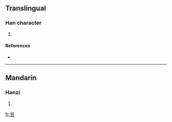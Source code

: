 ==Translingual==

===Han character===
{{Han char|rn=94|rad=犬|as=04|sn=7|four=4221<sub>4</sub>|canj=大竹竹土 (KHHG)}}

# {{defn|Han|sort=犬04}}

====References====
* {{Han ref|kx=0708.020|dkj=20292|dj=1120.080|hdz=21336.100|uh=72C5|ud=29381|bh=CB67|bd=52071}}

----

==Mandarin==

===Hanzi===
{{cmn-hanzi|pin=[[qīng]] ([[qing1]]), [[yí]] ([[yi2]]), [[yín]] ([[yin2]])|wg=ch'ing<sup>1</sup>, i<sup>2</sup>, yin<sup>2</sup>}}

# {{defn|Mandarin}}

[[fr:狅]]